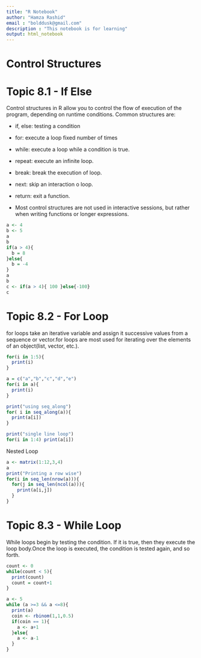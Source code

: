 ```yaml
---
title: "R Notebook"
author: "Hamza Rashid"
email : "bolddusk@gmail.com"
description : "This notebook is for learning"
output: html_notebook
---
```

# Control Structures
# Topic 8.1 - If Else

Control structures in R allow you to control the flow of execution of the program, depending on runtime conditions.
Common structures are:

 - if, else: testing a condition
 - for: execute a loop fixed number of times
 - while: execute a loop while a condition is true.
 - repeat: execute an infinite loop.
 - break: break the execution of loop.
 - next: skip an interaction o loop.
 - return: exit a function.
 
- Most control structures are not used in interactive sessions, but rather when writing functions or longer expressions.

```r
a <- 4
b <- 5
a
b
if(a > 4){
  b = 8
}else{
  b = -4
}
a
b
c <- if(a > 4){ 100 }else{-100}
c
```
# Topic 8.2 - For Loop

for loops take an iterative variable and assign it successive values from a sequence or vector.for loops are most used for iterating over the elements of an object(list, vector, etc.).
```r
for(i in 1:5){
  print(i)
}

a = c("a","b","c","d","e")
for(i in a){
  print(i)
}

print("using seq_along")
for( i in seq_along(a)){
  print(a[i])
}

print("single line loop")
for(i in 1:4) print(a[i])
```
Nested Loop
```r
a <- matrix(1:12,3,4)
a
print("Printing a row wise")
for(i in seq_len(nrow(a))){
  for(j in seq_len(ncol(a))){
    print(a[i,j])
  }
}
```

# Topic 8.3 - While Loop

While loops begin by testing the condition. If it is true, then they execute the loop body.Once the loop is executed, the condition is tested again, and so forth.
```r
count <- 0
while(count < 5){
  print(count)
  count = count+1
}
```
```r
a <- 5
while (a >=3 && a <=8){
  print(a)
  coin <- rbinom(1,1,0.5)
  if(coin == 1){
    a <- a+1
  }else{
    a <- a-1
  }
}
```
 










